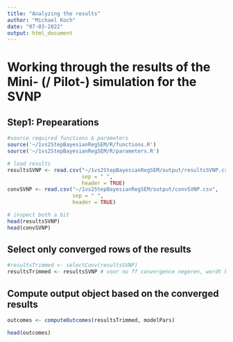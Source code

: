 ```yaml
---
title: "Analyzing the results" 
author: "Michael Koch"
date: "07-03-2022"
output: html_document
---
```


# Working through the results of the Mini- (/ Pilot-) simulation for the SVNP

## Step1: Prepearations

```r
#source required functions & parameters
source('~/1vs2StepBayesianRegSEM/R/functions.R')
source('~/1vs2StepBayesianRegSEM/R/parameters.R')
```

```r
# load results
resultsSVNP <- read.csv("~/1vs2StepBayesianRegSEM/output/resultsSVNP.csv", 
                        sep = " ", 
                        header = TRUE)
convSVNP <- read.csv("~/1vs2StepBayesianRegSEM/output/convSVNP.csv",
                     sep = " ",
                     header = TRUE)
```

```r
# inspect both a bit
head(resultsSVNP)
head(convSVNP)
```

## Select only converged rows of the results

```r
#resultsTrimmed <- selectConv(resultsSVNP)
resultsTrimmed <- resultsSVNP # voor nu ff convergence negeren, wordt belangrijk met RHSP
```

## Compute output object based on the converged results

```r
outcomes <- computeOutcomes(resultsTrimmed, modelPars)
```

```r
head(outcomes)
```



